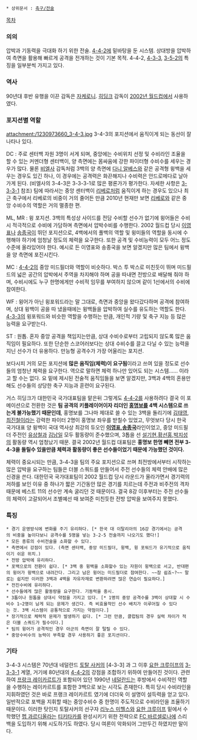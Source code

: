  * 상위문서 : [[축구/전술]]

[[목차]]
=== 의의 ===
압박과 기동력을 극대화 하기 위한 전술. [[4-4-2]]에 밑바탕을 둔 시스템. 상대방을 압박하여 측면을 활용해 빠르게 공격을 전개하는 것이 기본 목적. 4-4-2, [[4-3-3]], [[3-5-2]]의 특징을 일부분씩 가지고 있다.

=== 역사 ===
90년대 후반 유행을 이끈 감독은 [[자케로니]]. [[히딩크]] 감독이 [[2002년 월드컵]]에서 사용하였다.

=== 포지션별 역할 ===
attachment:/1230973660_3-4-3.jpg
3-4-3의 포지션에서 움직이게 되는 동선이 잘 나타나 있다.

DC : 주로 센터백 자원 3명이 서게 되며, 중앙에는 수비위치 선정 및 수비라인 조율을 할 수 있는 커멘더형 센터백이, 양 측면에는 몸싸움에 강한 파이터형 수비수를 세우는 경우가 많다. 물론 [[마르셀로 비엘사|비엘사]] 감독처럼 3백의 양 측면에 [[다니 알베스]]와 같은 공격형 윙백을 세우는 경우도 있긴 하나, 이 경우에는 공격력은 화끈해지나 수비력은 안드로메다로 날아가게 된다. (비엘사의 3-4-3은 3-3-3-1로 많은 평론가가 평가한다. 자세한 사항은 [[3-3-3-1]] 참조)
팀에 따라서는 중앙 센터백이 [[리베로]]처럼 움직이게 하는 경우도 있으나 최근 축구에서 리베로의 비중이 거의 줄어든 만큼 2010년 현재만 보면 [[리베로]]와 같은 중앙 수비수의 역할은 거의 멸종한 편. 

ML, MR : 윙 포지션. 3백의 특성상 사이드를 전담 수비할 선수가 없기에 윙어들은 수비시 적극적으로 수비에 가담하며 측면에서 압박수비를 수행한다. 2002 월드컵 당시 [[이영표]]나 [[송종국]]이 뛰던 포지션으로, 4백에서의 풀백의 역할 및 윙미들의 역할을 동시에 수행해야 하기에 엄청날 정도의 체력을 요구한다. 또한 공격 및 수비능력이 모두 어느 정도 수준에 올라있어야 한다. 예시로 든 이영표와 송종국을 보면 알겠지만 많은 팀에서 윙백을 양 측면에 포진시킨다. 

MC : [[4-4-2]]의 중앙 미드필더와 역할이 비슷하다. 박스 투 박스로 미친듯이 뛰며 미드필드의 넓은 공간의 압박에서 주역을 차지해야 하며 공을 따내면 전방으로 배달해 줘야 하며, 수비시에도 누구 한명에게만 수비적 임무를 부여하지 않으며 같이 1선에서의 수비에 참여한다.

WF : 윙어가 아닌 윙포워드라는 말 그대로, 측면과 중앙을 왔다갔다하며 공격에 참여하며, 상대 윙백이 공을 따 냈을때에는 윙백들을 압박하여 실수를 유도하는 역할도 한다. [[4-3-3]]의 윙포워드와 비슷한 역할을 수행하는 만큼, 개인적 기량 및 축구 지능 등 많은 능력을 요구받는다.

ST : 원톱. 혼자 중앙 공격을 책임지는만큼, 상대 수비수로부터 고립되지 않도록 많은 움직임이 필요하다. 또한 단순한 스코어러보다는 상대 수비수를 끌고 다닐 수 있는 능력을 지닌 선수가 더 유용하다. 만능형 공격수가 가장 어울리는 포지션.

보다시피 거의 모든 포지션에 '''많은 움직임(체력)이 요구됨'''이라고 쓰여 있을 정도로 선수들의 엄청난 체력을 요구한다. 역으로 말하면 체력 하나만 있어도 되는 시스템…… 이라고 할 수는 없다. 요 밑에 제시된 전술적 움직임들을 보면 알겠지만, 3백과 4백의 혼용만 해도 선수들의 상당한 축구 지능과 훈련이 요구된다. 

거스 히딩크가 대한민국 국가대표팀을 맡은뒤 그렇게도 [[4-4-2]]를 사용하려다 결국 이 포메이션으로 전환한 것은 '''팀 공격의 키플레이어이자 리더인 [[홍명보]]를 4백 시스템으로 쓰는게 불가능했기 때문인데''', 홍명보를 그나마 제대로 쓸 수 있는 3백을 돌리기에 [[김태영]],[[최진철]]이라는 강력한 파이터 2명이 홍명보 좌우를 받칠수 있었고, 무엇보다 당시 한국 국가대표 양 윙백이 국대 역사상 최강의 듀오인 '''[[이영표]],[[송종국]]'''라인이었고, 중앙 미드필더 주전인 [[유상철]]과 [[김남일]] 모두 활동량이 준수했으며, 3톱을 선 [[설기현]],[[황선홍]],[[박지성]]의 활동량 역시 엄청났기 때문. 결국 2002년 월드컵 대표팀은 '''홍명보 한명 빼면 전부 3-4-3을 돌릴수 있을만큼 체력과 활동량이 좋은 선수들이었기 때문에 가능했던 것이다.'''

체력이 중요시되는 만큼, 3-4-3을 팀의 주요 포지션으로 쓰며 최전방에서부터 시작하는 많은 압박을 요구하는 팀들은 더블 스쿼드를 만들어서 주전 선수들의 체력 안배에 많은 신경을 쓴다. 대한민국 국가대표팀이 2002 월드컵 당시 라운드가 올라가면서 경기력의 저하를 보인 이유 중 하나가 짧은 기간동안 많은 경기를 치르는데 주전과 비주전의 격차 때문에 베스트 11의 선수만 계속 굴리던 것 때문이다. 결국 8강 이후부터는 주전 선수들의 체력이 고갈되어서 조별예선 때 보여준 미친듯한 전방 압박을 보여주지 못했다.

=== 특징 ===
 * 경기 운영방식에 변화를 주기 유리하다. [* 한국 대 이탈리아의 16강 경기에서는 공격의 비중을 높이다보니 공격수를 5명을 넣는 3-2-5 전술까지 나오기도 했다!]
 * 모든 종류의 수비전술을 소화할 수 있다.
 * 측면에서 강점이 있다. (측면 센터백, 중앙 미드필더, 윙백, 윙 포워드가 유기적으로 움직이기 쉬운 위치.)
 * 전방 압박에 유리하다.
 * 포백으로의 전환이 쉽다. [* 3백 중 윙백을 소화할수 있는 자원이 윙백으로 서고, 반대편의 윙어가 윙백으로 내려간다. 그리고 남은 윙어는 미드필더로 참여한다. ~~참 쉽죠~?~~ 말로는 쉽지만 이러한 3백과 4백을 자유자재로 변환하려면 많은 연습이 필요하다.]
 * 전진수비에 유리하다.
 * 선수들에게 많은 활동량을 요구한다. 기동력을 중시.
 * 3톱이나 원톱을 상대시 약점을 가지고 있다. [* 1명의 중앙 공격수를 3백이 상대할 시 수비수 1~2명이 남게 되는 문제가 생긴다. 즉 비효율적인 선수 배치가 이루어질 수 있다는 것. 3백 시스템이 공통적으로 가지는 약점이다.]
 * 장기적으로 체력적 문제가 발생하기 쉽다. [* 그런 만큼, 클럽팀의 경우 실력 차이가 적은 더블 스쿼드가 필수이다.]
 * 팀의 윙어가 공격적인 경우 아군의 측면이 잘 털릴 수 있다. 
 * 중앙수비수의 능력이 부족할 경우 사용하기 좋은 포지션이다.

=== 기타 ===

3-4-3 시스템은 70년대 네덜란드 [[토탈 사커]]의 [4-3-3] 과 그 이후 [[요한 크루이프]]의 [[3-3-3-1]] 계열, 거기에  80년대의 [[4-4-2]]의 강점을 조합하기 위하여 만들어진 것이다.
관련하여 [[프랑크 레이카르트]]가 포함되어 있던 1990년 [[네덜란드 축구 국가대표팀|네덜란드]]는 후방에서 수비적인 역할을 수행하는 레이카르트를 포함한 3백으로 보는 시각도 존재한다. 특히 당시 수비라인을 지휘하였던 것은 바로 프랭크 레이카르트 였기에 더더욱 이 설명이 설득력을 얻고 있다. 일반적으로 포백을 지휘할 때는 중앙수비수 중 한명이 주도적으로 수비라인을 조율하기 때문이다.
이러한 탓인지 토탈사커의 선구자 [[리누스 미헬스]]와 [[요한 크루이프]] 밑에서 수학했던 [[펩 과르디올라]]는 [[티키타카]]를 완성시키기 위한 전략으로 [[FC 바르셀로나]]에 스리백을 도입하기 위해 시도하기도 하였다. 당시 여론이 악화되어 그만두긴 하였지만 말이다.
